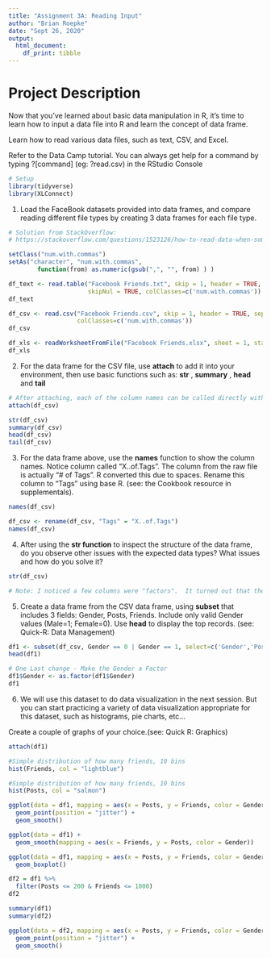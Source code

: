 ```yaml
---
title: "Assignment 3A: Reading Input"
author: "Brian Roepke"
date: "Sept 26, 2020"
output:
  html_document:
    df_print: tibble
---
```

# Project Description

Now that you've learned about basic data manipulation in R, it's time to learn how to input a data file into R and learn the concept of data frame. 

Learn how to read various data files, such as text, CSV, and Excel. 

Refer to the Data Camp tutorial. You can always get help for a command by typing ?[command] (eg: ?read.csv) in the RStudio Console

```r
# Setup
library(tidyverse)
library(XLConnect)
```


1) Load the FaceBook datasets provided into data frames, and compare reading different file types by creating 3 data frames for each file type.

```r
# Solution from StackOverflow:
# https://stackoverflow.com/questions/1523126/how-to-read-data-when-some-numbers-contain-commas-as-thousand-separator

setClass("num.with.commas")
setAs("character", "num.with.commas", 
        function(from) as.numeric(gsub(",", "", from) ) )
```


```r
df_text <- read.table("Facebook Friends.txt", skip = 1, header = TRUE, sep = '\t', 
                      skipNul = TRUE, colClasses=c('num.with.commas'))
df_text
```

```r
df_csv <- read.csv("Facebook Friends.csv", skip = 1, header = TRUE, sep = "\t",
                   colClasses=c('num.with.commas'))
df_csv
```

```r
df_xls <- readWorksheetFromFile("Facebook Friends.xlsx", sheet = 1, startRow = 3)
df_xls
```


2) For the data frame for the CSV file, use **attach** to add it into your environment, then use basic functions such as: **str** , **summary** , **head** and **tail** 

```r
# After attaching, each of the column names can be called directly without referencing the dataframe that was attached
attach(df_csv)
```

```r
str(df_csv)
summary(df_csv)
head(df_csv)
tail(df_csv)
```

3) For the data frame above, use the **names** function to show the column names. Notice column called  "X..of.Tags". The column from the raw file is actually "# of Tags". R converted this due to spaces. Rename this column to "Tags" using base R. (see: the Cookbook resource in supplementals). 

```r
names(df_csv)
```

```r
df_csv <- rename(df_csv, "Tags" = "X..of.Tags")
names(df_csv)
```


4) After using the **str function** to inspect the structure of the data frame, do you observe other issues with the expected data types? What issues and how do you solve it?

```r
str(df_csv)
```

```r
# Note: I noticed a few columns were "factors".  It turned out that these had "thousands" numbers with commas in them.  I did some reasearch and changed the way that i did the import, fixing this on the import vs. here.
```

5) Create a data frame from the CSV data frame, using **subset**  that includes 3 fields: Gender, Posts, Friends. Include only valid Gender values (Male=1; Female=0). Use **head**  to display the top records. (see: Quick-R: Data Management)

```r
df1 <- subset(df_csv, Gender == 0 | Gender == 1, select=c('Gender','Posts', 'Friends'))
head(df1)
```

```r
# One Last change - Make the Gender a Factor
df1$Gender <- as.factor(df1$Gender)
df1
```


6) We will use this dataset to do data visualization in the next session.  But you can start practicing a variety of data visualization appropriate for this dataset, such as histograms, pie charts, etc...  

Create a couple of graphs of your choice.(see: Quick R: Graphics)

```r
attach(df1)
```


```r
#Simple distribution of how many friends, 10 bins
hist(Friends, col = "lightblue")
```

```r
#Simple distribution of how many friends, 10 bins
hist(Posts, col = "salmon")
```


```r
ggplot(data = df1, mapping = aes(x = Posts, y = Friends, color = Gender)) + 
  geom_point(position = "jitter") +
  geom_smooth()
```

```r
ggplot(data = df1) + 
  geom_smooth(mapping = aes(x = Friends, y = Posts, color = Gender))
```
```r
ggplot(data = df1, mapping = aes(x = Posts, y = Friends, color = Gender)) + 
  geom_boxplot()
```

```r
df2 = df1 %>%
  filter(Posts <= 200 & Friends <= 1000)
df2
```

```r
summary(df1)
summary(df2)
```

```r
ggplot(data = df2, mapping = aes(x = Posts, y = Friends, color = Gender)) + 
  geom_point(position = "jitter") +
  geom_smooth()
```


